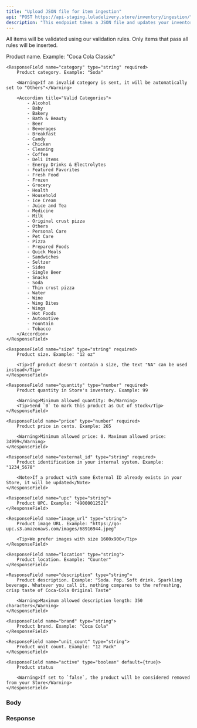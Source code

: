 ```yaml
---
title: "Upload JSON file for item ingestion"
api: "POST https://api-staging.luladelivery.store/inventory/ingestion/"
description: "This endpoint takes a JSON file and updates your inventory for the store. We upload the JSON file containing the inventory items and the store gets updated with the items."
---
```


All items will be validated using our validation rules. Only items that pass all rules will be inserted.

<Accordion title="Validation rules">
    <ResponseField name="name" type="string" required>
        Product name. Example: "Coca Cola Classic"
    </ResponseField>

    <ResponseField name="category" type="string" required>
        Product category. Example: "Soda"

        <Warning>If an invalid category is sent, it will be automatically set to "Others"</Warning>

        <Accordion title="Valid Categories">
            - Alcohol
            - Baby
            - Bakery
            - Bath & Beauty
            - Beer
            - Beverages
            - Breakfast
            - Candy
            - Chicken
            - Cleaning
            - Coffee
            - Deli Items
            - Energy Drinks & Electrolytes
            - Featured Favorites
            - Fresh Food
            - Frozen
            - Grocery
            - Health
            - Household
            - Ice Cream
            - Juice and Tea
            - Medicine
            - Milk
            - Original crust pizza
            - Others
            - Personal Care
            - Pet Care
            - Pizza
            - Prepared Foods
            - Quick Meals
            - Sandwiches
            - Seltzer
            - Sides
            - Single Beer
            - Snacks
            - Soda
            - Thin crust pizza
            - Water
            - Wine
            - Wing Bites
            - Wings
            - Hot Foods
            - Automotive
            - Fountain
            - Tobacco
        </Accordion>
    </ResponseField>

    <ResponseField name="size" type="string" required>
        Product size. Example: "12 oz"

        <Tip>If product doesn't contain a size, the text "NA" can be used instead</Tip>
    </ResponseField>

    <ResponseField name="quantity" type="number" required>
        Product quantity in Store's inventory. Example: 99

        <Warning>Minimum allowed quantity: 0</Warning>
        <Tip>Send `0` to mark this product as Out of Stock</Tip>
    </ResponseField>

    <ResponseField name="price" type="number" required>
        Product price in cents. Example: 265

        <Warning>Minimum allowed price: 0. Maximum allowed price: 34999</Warning>
    </ResponseField>

    <ResponseField name="external_id" type="string" required>
        Product identification in your internal system. Example: "1234_5678"

        <Note>If a product with same External ID already exists in your Store, it will be updated</Note>
    </ResponseField>

    <ResponseField name="upc" type="string">
        Product UPC. Example: "49000012521"
    </ResponseField>

    <ResponseField name="image_url" type="string">
        Product image URL. Example: "https://go-upc.s3.amazonaws.com/images/68916944.jpeg"

        <Tip>We prefer images with size 1600x900</Tip>
    </ResponseField>

    <ResponseField name="location" type="string">
        Product location. Example: "Counter"
    </ResponseField>

    <ResponseField name="description" type="string">
        Product description. Example: "Soda. Pop. Soft drink. Sparkling beverage. Whatever you call it, nothing compares to the refreshing, crisp taste of Coca-Cola Original Taste"

        <Warning>Maximum allowed description length: 350 characters</Warning>
    </ResponseField>

    <ResponseField name="brand" type="string">
        Product brand. Example: "Coca Cola"
    </ResponseField>

    <ResponseField name="unit_count" type="string">
        Product unit count. Example: "12 Pack"
    </ResponseField>

    <ResponseField name="active" type="boolean" default={true}>
        Product status

        <Warning>If set to `false`, the product will be considered removed from your Store</Warning>
    </ResponseField>
</Accordion>

### Body

<ParamField body="file" type="file" required></ParamField>
<ParamField query="store_id" type="string" required></ParamField>

### Response

<Snippet file="job-response.mdx" />

